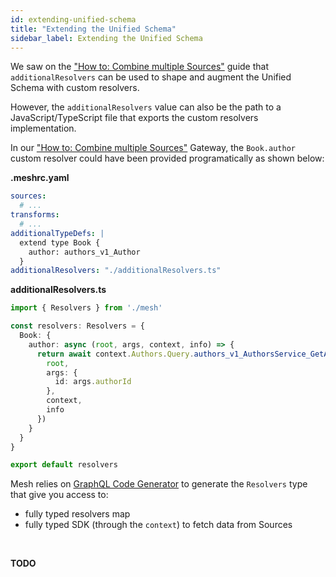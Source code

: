 ```yaml
---
id: extending-unified-schema
title: "Extending the Unified Schema"
sidebar_label: Extending the Unified Schema
---
```



We saw on the ["How to: Combine multiple Sources"](/docs/howtos/combine-multiple-sources) guide that `additionalResolvers` can be used to shape and augment the Unified Schema with custom resolvers.

However, the `additionalResolvers` value can also be the path to a JavaScript/TypeScript file that exports the custom resolvers implementation.

In our ["How to: Combine multiple Sources"](/docs/howtos/combine-multiple-sources) Gateway, the `Book.author` custom resolver could have been provided programatically as shown below:

**.meshrc.yaml**

```yaml
sources:
  # ...
transforms:
  # ...
additionalTypeDefs: |
  extend type Book {
    author: authors_v1_Author
  }
additionalResolvers: "./additionalResolvers.ts"
```

**additionalResolvers.ts**
```ts
import { Resolvers } from './mesh'

const resolvers: Resolvers = {
  Book: {
    author: async (root, args, context, info) => {
      return await context.Authors.Query.authors_v1_AuthorsService_GetAuthor({
        root,
        args: {
          id: args.authorId
        },
        context,
        info
      })
    }
  }
}

export default resolvers
```

Mesh relies on [GraphQL Code Generator](https://www.graphql-code-generator.com/) to generate the `Resolvers` type that give you access to:
- fully typed resolvers map
- fully typed SDK (through the `context`) to fetch data from Sources

<br />


__TODO__
